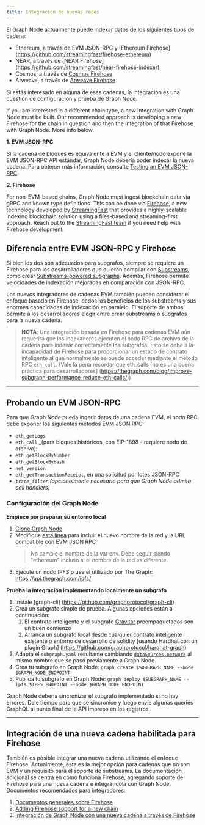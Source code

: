 ```yaml
---
title: Integración de nuevas redes
---
```


El Graph Node actualmente puede indexar datos de los siguientes tipos de cadena:

- Ethereum, a través de EVM JSON-RPC y [Ethereum Firehose]
  (https://github.com/streamingfast/firehose-ethereum)
- NEAR, a través de [NEAR Firehose] (https://github.com/streamingfast/near-firehose-indexer)
- Cosmos, a través de [Cosmos Firehose](https://github.com/graphprotocol/firehose-cosmos)
- Arweave, a través de [Arweave Firehose](https://github.com/graphprotocol/firehose-arweave)

Si estás interesado en alguna de esas cadenas, la integración es una cuestión de configuración y prueba de Graph Node.

If you are interested in a different chain type, a new integration with Graph Node must be built. Our recommended approach is developing a new Firehose for the chain in question and then the integration of that Firehose with Graph Node. More info below.

**1. EVM JSON-RPC**

Si la cadena de bloques es equivalente a EVM y el cliente/nodo expone la EVM JSON-RPC API estándar, Graph Node debería poder indexar la nueva cadena. Para obtener más información, consulte [Testing an EVM JSON-RPC](new-chain-integration#testing-an-evm-json-rpc).

**2. Firehose**

For non-EVM-based chains, Graph Node must ingest blockchain data via gRPC and known type definitions. This can be done via [Firehose](firehose/), a new technology developed by [StreamingFast](https://www.streamingfast.io/) that provides a highly-scalable indexing blockchain solution using a files-based and streaming-first approach. Reach out to the [StreamingFast team](mailto:integrations@streamingfast.io/) if you need help with Firehose development.

## Diferencia entre EVM JSON-RPC y Firehose

Si bien los dos son adecuados para subgrafos, siempre se requiere un Firehose para los desarrolladores que quieran compilar con [Substreams](substreams/), como crear [Substreams-powered subgraphs](cookbook/substreams-powered-subgraphs/). Además, Firehose permite velocidades de indexación mejoradas en comparación con JSON-RPC.

Los nuevos integradores de cadenas EVM también pueden considerar el enfoque basado en Firehose, dados los beneficios de los substreams y sus enormes capacidades de indexación en paralelo. El soporte de ambos permite a los desarrolladores elegir entre crear substreams o subgrafos para la nueva cadena.

> **NOTA**: Una integración basada en Firehose para cadenas EVM aún requerirá que los indexadores ejecuten el nodo RPC de archivo de la cadena para indexar correctamente los subgrafos. Esto se debe a la incapacidad de Firehose para proporcionar un estado de contrato inteligente al que normalmente se puede acceder mediante el método RPC `eth_call`. (Vale la pena recordar que eth_calls [no es una buena práctica para desarrolladores] (https://thegraph.com/blog/improve-subgraph-performance-reduce-eth-calls/))

---

## Probando un EVM JSON-RPC

Para que Graph Node pueda ingerir datos de una cadena EVM, el nodo RPC debe exponer los siguientes métodos EVM JSON RPC:

- `eth_getLogs`
- `eth_call` \_(para bloques históricos, con EIP-1898 - requiere nodo de archivo):
- `eth_getBlockByNumber`
- `eth_getBlockByHash`
- `net_version`
- `eth_getTransactionReceipt`, en una solicitud por lotes JSON-RPC
- _`trace_filter`_ _(opcionalmente necesario para que Graph Node admita call handlers)_

### Configuración del Graph Node

**Empiece por preparar su entorno local**

1. [Clone Graph Node](https://github.com/graphprotocol/graph-node)
2. Modifique [esta línea](https://github.com/graphprotocol/graph-node/blob/master/docker/docker-compose.yml#L22) para incluir el nuevo nombre de la red y la URL compatible con EVM JSON RPC
   > No cambie el nombre de la var env. Debe seguir siendo "ethereum" incluso si el nombre de la red es diferente.
3. Ejecute un nodo IPFS o use el utilizado por The Graph: https://api.thegraph.com/ipfs/

**Prueba la integración implementando localmente un subgrafo**

1. Instale [graph-cli] (https://github.com/graphprotocol/graph-cli)
2. Crea un subgrafo simple de prueba. Algunas opciones están a continuación:
   1. El contrato inteligente y el subgrafo [Gravitar](https://github.com/graphprotocol/example-subgraph/tree/f89bdd4628efa4badae7367d4919b3f648083323) preempaquetados son un buen comienzo
   2. Arranca un subgrafo local desde cualquier contrato inteligente existente o entorno de desarrollo de solidity [usando Hardhat con un plugin Graph] (https://github.com/graphprotocol/hardhat-graph)
3. Adapta el `subgraph.yaml` resultante cambiando [`dataSources.network`](http://dataSources.network) al mismo nombre que se pasó previamente a Graph Node.
4. Crea tu subgrafo en Graph Node: `graph create $SUBGRAPH_NAME --node $GRAPH_NODE_ENDPOINT`
5. Publica tu subgrafo en Graph Node: `graph deploy $SUBGRAPH_NAME --ipfs $IPFS_ENDPOINT --node $GRAPH_NODE_ENDPOINT`

Graph Node debería sincronizar el subgrafo implementado si no hay errores. Dale tiempo para que se sincronice y luego envíe algunas queries GraphQL al punto final de la API impreso en los registros.

---

## Integración de una nueva cadena habilitada para Firehose

También es posible integrar una nueva cadena utilizando el enfoque Firehose. Actualmente, esta es la mejor opción para cadenas que no son EVM y un requisito para el soporte de substreams. La documentación adicional se centra en cómo funciona Firehose, agregando soporte de Firehose para una nueva cadena e integrándola con Graph Node. Documentos recomendados para integradores:

1. [Documentos generales sobre Firehose](firehose/)
2. [Adding Firehose support for a new chain](https://firehose.streamingfast.io/integrate-new-chains/integration-overview)
3. [Integración de Graph Node con una nueva cadena a través de Firehose](https://github.com/graphprotocol/graph-node/blob/master/docs/implementation/add-chain.md)
